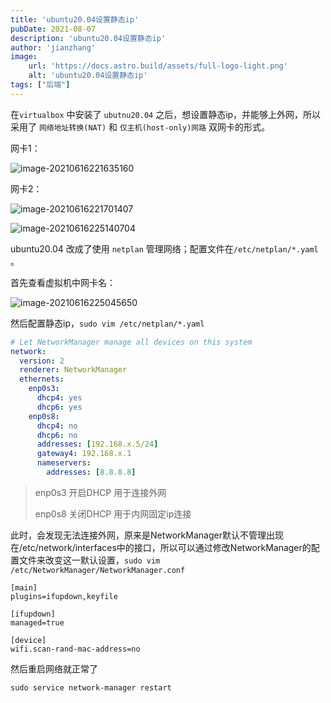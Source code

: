 ```yaml
---
title: 'ubuntu20.04设置静态ip'
pubDate: 2021-08-07
description: 'ubuntu20.04设置静态ip'
author: 'jianzhang'
image:
    url: 'https://docs.astro.build/assets/full-logo-light.png'
    alt: 'ubuntu20.04设置静态ip'
tags: ["后端"]
---
```


在`virtualbox` 中安装了 `ubutnu20.04` 之后，想设置静态ip，并能够上外网，所以采用了 `网络地址转换(NAT)` 和 `仅主机(host-only)网路` 双网卡的形式。

网卡1：

![image-20210616221635160](http://oss.jianzhang.site/images/20240616221743.png)

网卡2：

![image-20210616221701407](http://oss.jianzhang.site/images/20240616221757.png)

![image-20210616225140704](http://oss.jianzhang.site/images/20240616221811.png)

ubuntu20.04 改成了使用 `netplan` 管理网络；配置文件在`/etc/netplan/*.yaml` 。

首先查看虚拟机中网卡名：

![image-20210616225045650](http://oss.jianzhang.site/images/20240616221829.png)

然后配置静态ip，`sudo vim /etc/netplan/*.yaml`

```yaml
# Let NetworkManager manage all devices on this system
network:
  version: 2
  renderer: NetworkManager
  ethernets:
    enp0s3:
      dhcp4: yes
      dhcp6: yes
    enp0s8:
      dhcp4: no
      dhcp6: no
      addresses: [192.168.x.5/24]
      gateway4: 192.168.x.1
      nameservers:
        addresses: [8.8.8.8]
```

> enp0s3 开启DHCP 用于连接外网
>
> enp0s8 关闭DHCP 用于内网固定ip连接

此时，会发现无法连接外网，原来是NetworkManager默认不管理出现在/etc/network/interfaces中的接口，所以可以通过修改NetworkManager的配置文件来改变这一默认设置，`sudo vim /etc/NetworkManager/NetworkManager.conf`

```
[main]
plugins=ifupdown,keyfile

[ifupdown]
managed=true

[device]
wifi.scan-rand-mac-address=no
```

然后重启网络就正常了

```
sudo service network-manager restart
```

